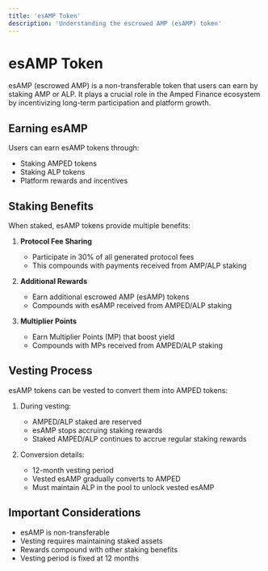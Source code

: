 ```yaml
---
title: 'esAMP Token'
description: 'Understanding the escrowed AMP (esAMP) token'
---
```


# esAMP Token

esAMP (escrowed AMP) is a non-transferable token that users can earn by staking AMP or ALP. It plays a crucial role in the Amped Finance ecosystem by incentivizing long-term participation and platform growth.

## Earning esAMP

Users can earn esAMP tokens through:
- Staking AMPED tokens
- Staking ALP tokens
- Platform rewards and incentives

## Staking Benefits

When staked, esAMP tokens provide multiple benefits:

1. **Protocol Fee Sharing**
   - Participate in 30% of all generated protocol fees
   - This compounds with payments received from AMP/ALP staking

2. **Additional Rewards**
   - Earn additional escrowed AMP (esAMP) tokens
   - Compounds with esAMP received from AMPED/ALP staking

3. **Multiplier Points**
   - Earn Multiplier Points (MP) that boost yield
   - Compounds with MPs received from AMPED/ALP staking

## Vesting Process

esAMP tokens can be vested to convert them into AMPED tokens:

1. During vesting:
   - AMPED/ALP staked are reserved
   - esAMP stops accruing staking rewards
   - Staked AMPED/ALP continues to accrue regular staking rewards

2. Conversion details:
   - 12-month vesting period
   - Vested esAMP gradually converts to AMPED
   - Must maintain ALP in the pool to unlock vested esAMP

## Important Considerations

- esAMP is non-transferable
- Vesting requires maintaining staked assets
- Rewards compound with other staking benefits
- Vesting period is fixed at 12 months 